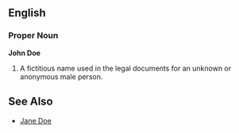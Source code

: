 ==English==

===Proper Noun===
'''John Doe'''

#A fictitious name used in the legal documents for an unknown or anonymous male person.

==See Also==
*[[Jane Doe]]